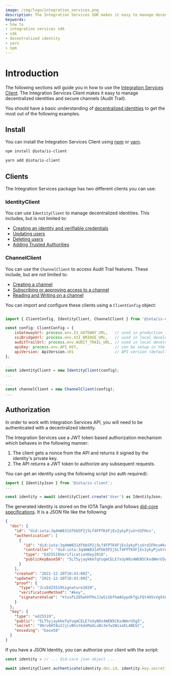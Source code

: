 ```yaml
---
image: /img/logo/integration_services.png
description: The Integration Services SDK makes it easy to manage decentralized identities and secure channels (Audit Trail).
keywords:
- how to
- integration services sdk
- sdk
- decentralized identity
- yarn
- npm
---
```


# Introduction


The following sections  will guide you in how to use the [Integration Services Client](https://www.npmjs.com/package/@iota/is-client).
The Integration Services Client makes it easy to manage decentralized identities and secure channels (Audit Trail).

You should have a basic understanding of [decentralized identities](../../basics/identity)
to get the most out of the following examples.

## Install

You can install the Integration Services Client using [npm](https://npmjs.com/) or [yarn](https://yarnpkg.com/).

<Tabs>
<TabItem value="npm" label="npm">

```bash
npm install @iota/is-client
```

</TabItem>
<TabItem value="yarn" label="Yarn">

```bash
yarn add @iota/is-client
```

</TabItem>
</Tabs>

## Clients

The Integration Services package has two different clients you can use:

### IdentityClient

You can use `IdentityClient` to manage decentralized identities. This includes, but is not limited to:

* [Creating an identity and verifiable credentials](create-identity-and-credentials)
* [Updating users](update-users)
* [Deleting users](delete-users)
* [Adding Trusted Authorities](trusted-authorities)


### ChannelClient

You can use the `ChannelClient` to access Audit Trail features. These include, but are not limited to:

* [Creating a channel](create-channel)
* [Subscribing or approving access to a channel](authorize-to-channel#subscribe-to-a-channel)
* [Reading and Writing on a channel](create-channel#write-on-a-channel)


You can import and configure these clients using a `ClientConfig` object:

```js

import { ClientConfig, IdentityClient, ChannelClient } from '@iota/is-client';

const config: ClientConfig = {
    isGatewayUrl: process.env.IS_GATEWAY_URL,   // used in production (default: undefined)
    ssiBridgeUrl: process.env.SSI_BRIDGE_URL,   // used in local development (default: http://127.0.0.1:3001)
    auditTrailUrl: process.env.AUDIT_TRAIL_URL, // used in local development (default: http://127.0.0.1:3002)
    apiKey: process.env.API_KEY,                // can be setup in the API to restrict access 
    apiVersion: ApiVersion.v01                  // API version (default: v0.1)
};

...
const identityClient = new IdentityClient(config);
...

...
const channelClient = new ChannelClient(config);
...


```

## Authorization

In order to work with Integration Services API, you will need to be authenticated with a decentralized identity.

The Integration Services use a JWT token based authorization mechanism which behaves in the following manner:

1. The client gets a nonce from the API and returns it signed by the identity's private key.
2. The API returns a JWT token to authorize any subsequent requests.

You can get an identity using the following script (no auth required):

```js
import { IdentityJson } from '@iota/is-client';
...

const identity = await identityClient.create('User') as IdentityJson;
```

The generated identity is stored on the IOTA Tangle and follows [did-core specifications](https://www.w3.org/TR/did-core/).
It is a JSON file like the following:

```json
{
  "doc": {
    "id": "did:iota:3q4mW831dfbbSP2j5Lf4FPTKXFjEv2ykyPjuVrd1FHss",
    "authentication": [
      {
        "id": "did:iota:3q4mW831dfbbSP2j5Lf4FPTKXFjEv2ykyPjuVrd1FHss#key",
        "controller": "did:iota:3q4mW831dfbbSP2j5Lf4FPTKXFjEv2ykyPjuVrd1FHss",
        "type": "Ed25519VerificationKey2018",
        "publicKeyBase58": "5LT5yjaykKeTqYuqmCELE7xUyN9z4WEN5CKxdWmrU5g5"
      }
    ],
    "created": "2021-12-20T10:43:00Z",
    "updated": "2021-12-20T10:43:00Z",
    "proof": {
      "type": "JcsEd25519Signature2020",
      "verificationMethod": "#key",
      "signatureValue": "ktusPiZd5whHTHsJJwSiSbfhmAGypdkTgLFQt4USvVg91WJLYNhEzshcBCvr9Cr42heyB249TvZHVrdGVAYds6s"
    }
  },
  "key": {
    "type": "ed25519",
    "public": "5LT5yjaykKeTqYuqmCELE7xUyN9z4WEN5CKxdWmrU5g5",
    "secret": "9Arv8HTAu3JjLvBhst6deMaULvBc3e7w2WiseEL4BESC",
    "encoding": "base58"
  }
}
```

If you have a JSON Identity, you can authorize your client with the script:

```js
const identity = // ... did-core json object ...

await identityClient.authenticate(identity.doc.id, identity.key.secret);
```
